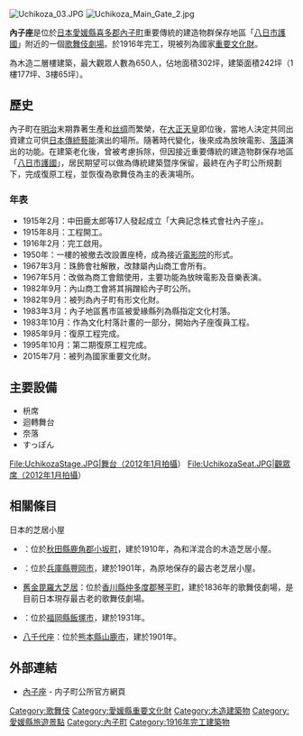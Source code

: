 {{coord|33|33|5.2|N|132|39|0.7|E|region:JP_type:landmark|display=title}}
[[File:Uchikoza_03.JPG|thumb]]
[[File:Uchikoza_Main_Gate_2.jpg|thumb]]

'''內子座'''是位於[[日本|日本]][[愛媛縣|愛媛縣]][[喜多郡|喜多郡]][[內子町|內子町]]重要傳統的建造物群保存地區「[[八日市護國|八日市護國]]」附近的一個[[歌舞伎|歌舞伎]][[劇場|劇場]]。於1916年完工，現被列為國家[[重要文化財|重要文化財]]。

為木造二層樓建築，最大觀眾人數為650人，佔地面積302坪，建築面積242坪（1樓177坪、3樓65坪）。

== 歷史 ==
內子町在[[明治|明治]]末期靠著生產{{Tsl|ja|木蝋|木臘}}和[[丝绸|丝绸]]而繁榮，在[[大正天皇|大正天皇]]即位後，當地人決定共同出資建立可供[[日本傳統藝能|日本傳統藝能]]演出的場所。隨著時代變化，後來成為放映電影、[[落語|落語]]演出的功能。在建築老化後，曾被考慮拆除，但因接近重要傳統的建造物群保存地區「[[八日市護國|八日市護國]]」，居民期望可以做為傳統建築暨序保留，最終在內子町公所規劃下，完成復原工程，並恢復為歌舞伎為主的表演場所。

=== 年表 ===
* 1915年2月：中田鹿太郎等17人發起成立「大典記念株式會社內子座」。
* 1915年8月：工程開工。
* 1916年2月：完工啟用。
* 1950年：一樓的{{tsl|ja|枡席|桝席}}被撤去改設置座椅，成為接近[[電影院|電影院]]的形式。
* 1967年3月：珠飾會社解散，改隸屬內山商工會所有。
* 1967年5月：改做為商工會館使用，主要功能為放映電影及音樂表演。
* 1982年9月：內山商工會將其捐蹭給內子町公所。
* 1982年9月：被列為內子町有形文化財。
* 1983年3月：內子地區舊市區被愛緣縣列為縣指定文化村落。
* 1983年10月：作為文化村落計畫的一部分，開始內子座復員工程。
* 1985年9月：復原工程完成。
* 1995年10月：第二期復原工程完成。
* 2015年7月：被列為國家重要文化財。

== 主要設備 ==
* 枡席
* 迴轉舞台
* 奈落
* すっぽん

<gallery widths=200px heights=150px>
File:UchikozaStage.JPG|舞台（2012年1月拍攝）
File:UchikozaSeat.JPG|觀眾席（2012年1月拍攝）
</gallery>

==相關條目==
; 日本的芝居小屋
* {{tsl|ja|康楽館|康樂館}}：位於[[秋田縣|秋田縣]][[鹿角郡|鹿角郡]][[小坂町|小坂町]]，建於1910年，為和洋混合的木造芝居小屋。
* {{tsl|ja|永楽館|永樂館}}：位於[[兵庫縣|兵庫縣]][[豐岡市|豐岡市]]，建於1901年，為原地保存的最古老芝居小屋。
* [[舊金毘羅大芝居|舊金毘羅大芝居]]：位於[[香川縣|香川縣]][[仲多度郡|仲多度郡]][[琴平町|琴平町]]，建於1836年的歌舞伎劇場，是目前日本現存最古老的歌舞伎劇場。
* {{tsl|ja|嘉穂劇場|嘉穗劇場}}：位於[[福岡縣|福岡縣]][[飯塚市|飯塚市]]，建於1931年。
* [[八千代座|八千代座]]：位於[[熊本縣|熊本縣]][[山鹿市|山鹿市]]，建於1901年。

== 外部連結 ==
{{commonscat|Uchiko-za}}
* [http://www.town.uchiko.ehime.jp/site/uchikoza/ 內子座] {{Wayback|url=http://www.town.uchiko.ehime.jp/site/uchikoza/ |date=20200921001216 }} - 内子町公所官方網頁

{{DEFAULTSORT:Uchikoza}}
[[Category:歌舞伎|Category:歌舞伎]]
[[Category:愛媛縣重要文化財|Category:愛媛縣重要文化財]]
[[Category:木造建築物|Category:木造建築物]]
[[Category:愛媛縣旅遊景點|Category:愛媛縣旅遊景點]]
[[Category:內子町|Category:內子町]]
[[Category:1916年完工建築物|Category:1916年完工建築物]]